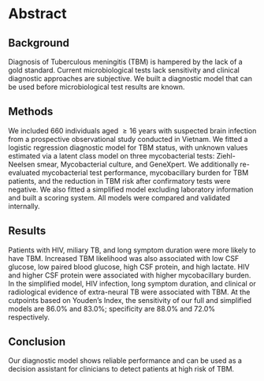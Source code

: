 # Abstract {-}

## Background {-}

Diagnosis of Tuberculous meningitis (TBM) is hampered by the lack of a gold standard. Current microbiological tests lack sensitivity and clinical diagnostic approaches are subjective. We built a diagnostic model that can be used before microbiological test results are known. 

## Methods {-}

We included 660 individuals aged $\geq 16$ years with suspected brain infection from a prospective observational study conducted in Vietnam. We fitted a logistic regression diagnostic model for TBM status, with unknown values estimated via a latent class model on three mycobacterial tests: Ziehl-Neelsen smear, Mycobacterial culture, and GeneXpert. We additionally re-evaluated mycobacterial test performance, mycobacillary burden for TBM patients, and the reduction in TBM risk after confirmatory tests were negative. We also fitted a simplified model excluding laboratory information and built a scoring system. All models were compared and validated internally.

## Results {-}

Patients with HIV, miliary TB, and long symptom duration were more likely to have TBM. Increased TBM likelihood was also associated with low CSF glucose, low paired blood glucose, high CSF protein, and high lactate. HIV and higher CSF protein were associated with higher mycobacillary burden. In the simplified model, HIV infection, long symptom duration, and clinical or radiological evidence of extra-neural TB were associated with TBM. At the cutpoints based on Youden's Index, the sensitivity of our full and simplified models are 86.0% and 83.0%; specificity are 88.0% and 72.0% respectively.

## Conclusion {-}

Our diagnostic model shows reliable performance and can be used as a decision assistant for clinicians to detect patients at high risk of TBM.

\newpage